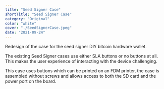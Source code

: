 ```yaml
---
title: "Seed Signer Case"
shortTitle: "Seed Signer Case"
category: "Original"
color: "white"
cover: "./SeedSignerCase.jpeg"
date: "2021-09-24"
---
```


Redesign of the case for the seed signer DIY bitcoin hardware wallet. 

The existing Seed Signer cases use either SLA buttons or no buttons at all. This makes the user experience of interacting with the device challenging.

This case uses buttons which can be printed on an FDM printer, the case is assembled without screws and allows access to both the SD card and the power port on the board.
